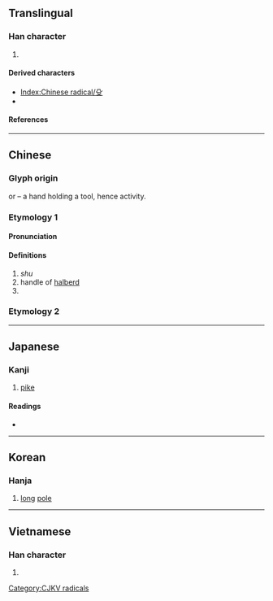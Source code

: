 {{character info/new}}
==Translingual==
{{stroke order|type=animate}}

===Han character===
{{Han char|rn=79|rad=殳|as=00|sn=4|four=77407|canj=HNE,XHNE|ids=⿱𠘧又(GHT),⿱几又(JK)}}

# {{mul-kangxi radical-def}}

====Derived characters====
* [[Index:Chinese radical/殳]]
* {{l|mul|[[没]], [[役]], [[股]], [[設]]([[设]]), [[般]], [[䝘]], [[䟝]], [[殺]], [[鈠]], [[䬦]], [[䩔]], [[骰]], [[𠚹]], [[癹]], [[䯴]]}}

====References====
{{Han ref|kx=0584.170|dkj=16613|dj=0977.050|hdz=32155.010|uh=6BB3}}

----

==Chinese==
{{zh-forms}}
{{zh-wp|zh:殳部|en:Radical 79}}
{{zh-wp|zh:殳 (武器)}}
{{zh-wp|zh:殳姓}}

===Glyph origin===
{{Han etym}}
{{liushu|p}} or {{Han compound|几|又|ls=ic|t1=|t2=|no_och2=1}} – a hand holding a tool, hence activity.

===Etymology 1===

====Pronunciation====
{{zh-pron
|m=shū
|c=syu4
|h=pfs=
|mn=sû
|w=
|mc=y
|oc=y
|ma=|ma2=
|cat=n,pn
}}

====Definitions====
{{zh-hanzi}}

# ''shu'' {{gloss|an ancient Chinese [[weapon]]}}
# handle of [[halberd]]
# {{surname|lang=zh}}

{{zh-cat|Weapons}}

===Etymology 2===
{{zh-see|沒|ss}}

----

==Japanese==

===Kanji===
{{ja-kanji|grade=|rs=殳00}}

# [[pike]]

====Readings====
* {{ja-readings|on=しゅ|kun=ほこ}}

----

==Korean==

===Hanja===
{{ko-hanja|hangeul=수|eumhun=|rv=su|mr=su|y=su}}

# [[long]] [[pole]]

----

==Vietnamese==

===Han character===
{{vi-hantu|[[thù]]|rs=殳00}}

# {{defn|lang=vi|sort=殳00}}

[[Category:CJKV radicals]]